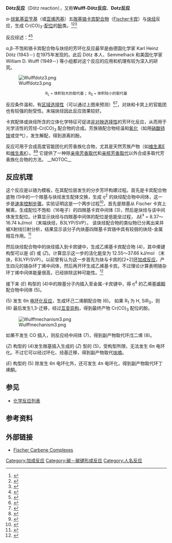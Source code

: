 '''Dötz反应'''（Dötz reaction），又称'''Wulff-Dötz反应'''、'''Dotz反应'''

α-[[烷氧基|烷氧基]][[亚苄基|亚苄基]]（或[[亚烯丙基|亚烯丙基]]）五[[羰基配合物|羰基]][[铬|铬]][[卡宾配合物|卡宾配合物]]（[[Fischer卡宾|Fischer卡宾]]）与[[炔烃|炔烃]]反应，生成 Cr(CO)<sub>3</sub>-[[配位|配位]]的[[酚|酚]]类。<ref>{{cite journal en| author = Dötz, K. H. | journal = [[Angew._Chem._Int._Ed._Engl.|Angew. Chem. Int. Ed. Engl.]] | year = 1975 | volume = 14 | pages = 644–645 | doi = 10.1002/anie.197506442 | title = Synthesis of the Naphthol Skeleton from Pentacarbonyl-[methoxy(phenyl)carbene]chromium (O) and Tolan}}</ref><ref>{{cite journal en| author = Dötz, K. H.; Dietz, R.; von Imhof, A.; Lorenz, H.; Huttner, G. | journal = [[Chem._Ber.|Chem. Ber.]] | year = 1976 | volume = 109 | pages = 2033 | doi = 10.1002/cber.19761090610 | title = Reaktionen von Komplexliganden, IV. Stereoselektive Synthese substituierter Naphthaline: Darstellung und Struktur eines Tricarbonyl(naphthalin)chrom(0)-Komplexes}}</ref><ref>{{OrgSynth | author = Timko, J. M.; Yamashita, A. | title = Synthesis of 2-substituted naphthalenediol derivatives using chromium carbene complexes: 1-acetoxy-2-butyl-4-methoxynaphthalene | journal = [[Org._Syn.|Org. Syn.]] | collvol = 9 | collvolpages = 1 | year = 1998 | prep = cv9p0001}}</ref> 

反应综述：<ref>{{cite journal en| author = Dötz, K. H. | journal = [[Pure_Appl._Chem.|Pure Appl. Chem.]] | year = 1983 | volume = 55 | pages = 1689 | doi = 10.1351/pac198355111689 | title = Carbon-carbon bond formation via carbonyl-carbene complexes}}</ref><ref>{{cite journal en| author = Dötz, K. H. | journal = [[New_J._Chem.|New J. Chem.]] | year = 1990 | volume = 14 | pages = 433–445}}</ref> 

α,β-不饱和铬卡宾配合物与炔烃的芳环化反应最早是由德国化学家 Karl Heinz Dötz (1943－) 在1975年发现的。此后 Dötz 本人、Semmelhack 和美国化学家 William D. Wulff (1949－) 等小组都对这个反应的应用和机理有较为深入的研究。

[[Image:Wulffdotz3.png|center]]

<center><small>R<sub>L</sub> = 体积较大的取代基； R<sub>S</sub> = 体积较小的取代基</small></center>

反应条件温和，有[[区域选择性|区域选择性]]（可以通过上图来预测）<ref>{{cite journal en| author = Wulff, W. D.; Tang, P. C.; McCallum, J. S. | journal = [[J._Am._Chem._Soc.|J. Am. Chem. Soc.]] | year = 1981 | volume = 103 | pages = 7677–7678 | doi = 10.1021/ja00415a058 | title = Regiochemistry of the reaction of chromium-carbene complexes with acetylenes}}</ref><ref>{{cite journal en| author = Chamberlin, S.; Wulff, W. D. | journal = [[J._Org._Chem.|J. Org. Chem.]] | year = 1994 | volume = 59 | pages = 3047–3054 | doi = 10.1021/jo00090a024 | title = Synthons for the Parent Vinyl Carbene Complex in the Benzannulation Reaction}}</ref>，对炔和卡宾上的官能团也有较强的耐受性。末端炔烃因此反应效果较好。

卡宾配体或炔烃所含的立体化学特征可促进[[非对映选择性|非对映选择性]]的芳环化反应，从而用于光学活性的芳烃-Cr(CO)<sub>3</sub> 配合物的合成。芳族铬配合物经温和[[氧化|氧化]]（如用[[硝酸铈铵|硝酸铈铵]]或空气），发生解配，得到游离的酚。

反应可用于合成高度官能团化的芳香族化合物，尤其是天然芳族产物（如[[维生素E|维生素E]]和[[维生素K|维生素K]]）。<ref>{{cite journal en| author = Rawat, M.; Wulff, W. D. | journal = [[Org._Lett.|Org. Lett.]] | year = 2004 | volume = 6 | pages = 329–332 | doi = 10.1021/ol0360445 | title = Total Synthesis of Carbazoquinocin C:  Application of the ''o''-Benzannulation of Fischer Carbene Complexes to Carbazole-3,4-quinone Alkaloids}}</ref><ref>{{cite journal en| author = White, J. D.; Smits, H. | journal = [[Org._Lett.|Org. Lett.]] | year = 2005 | volume = 7 | pages = 235–238 | doi = 10.1021/ol047779s | title = Application of the Dötz Reaction to Construction of a Major Portion of the Ansa Macrocycle (−)-Kendomycin}}</ref> 它提供了一种除[[亲电芳香取代|亲电芳香取代]]和[[亲核芳香取代|亲核芳香取代]]以外合成多取代芳香族化合物的方法。
__NOTOC__
== 反应机理 ==
这个反应是以铬为模板，在其配位层发生的分步芳环构建过程。首先是卡宾配合物底物 (1)中的一个羰基与炔烃发生配体交换，生成 ''η''<sup>2</sup> 的炔烃配合物中间体，这一步是[[速率控制步骤|速率控制步骤]]。实验证明这是一个两步过程<ref>{{cite journal en|title=The Initial Reaction Steps of the Dötz Reaction:  A Comment|author=Helmut Fischer and Peter Hofmann|journal=[[Organometallics|Organometallics]]|year=1999|volume=18|issue=14|pages=2590–2592|doi=10.1021/om980958r}}</ref>，首先是羰基从 Fischer 卡宾上解离，生成配位不饱和（16电子）的四羰基卡宾中间体 (3)，然后是炔烃与该中间体发生配位。计算显示炔烃与四羰基中间体的配位是低能垒过程， ΔE<sup>‡</sup> = 8.37～16.74 kJ/mol （末端炔烃，B3LYP/SVP）。 该炔烃配合物的类似物已分离出来并被X射线衍射分析，结果显示该分子内炔基四羰基卡宾铬中具有较弱的炔烃-金属相互作用。<ref>{{cite journal en|title=Alkyne(carbene) Complexes: Stabilization of an Intermediate of Carbene Annelation|author=Prof. Dr. Karl Heinz Dötz, Dr. Thomas Schäfer, Friedrich Kroll, Klaus Harms|journal=[[Angew._Chem._Int._Ed._Engl.|Angew. Chem. Int. Ed. Engl.]]|year=1992|volume=31|issue=9|pages=1236–1238|doi=10.1002/anie.199212361}}</ref>

然后炔烃配合物中的炔烃插入到卡宾键中，生成乙烯基卡宾配合物 (4)，其中烯键构型可以是 (''E'') 或 (''Z'')。计算显示这一步的活化能垒为 12.55～37.66 kJ/mol （末炔，B3LYP/SVP）。以前曾有认为这一步首先为炔与卡宾的[2+2][[环加成反应|环加成反应]]，产生四元的铬杂环丁烯中间体，然后再开环生成乙烯基卡宾。不过理论计算表明铬杂环丁烯中间体能量很高，已经排除这种可能性。<ref>{{cite journal en|title=The Mechanism of the Dötz Reaction: Chromacyclobutenes by Alkyne-Carbene Coupling?|author=Prof. Dr. Peter Hofmann, Dipl.-Chem. Martin Hämmerle|journal=Angew. Chem. Int. Ed. Engl.|year=1989|volume=28|issue=7|pages=908–910|doi=10.1002/anie.198909081 }}</ref>

接下来 (''E'') 构型的 (4)中的羰基分子内插入至金属-卡宾键中，得 ''η''<sup>4</sup> 的乙烯基[[烯酮|烯酮]]配合物中间体 (5)。

(5) 发生 6π [[电环化反应|电环化反应]]，生成环己二烯酮配合物 (6)。 如果 R<sub>1</sub> 为 H, SiR<sub>3</sub>，则 (6) 最后发生1,3-迁移，经过[[互变异构|互变异构]]，得到最终产物 Cr(CO)<sub>3</sub> 配位的酚。 

[[Image:Wulffmechanism3.png|center]]

如果不发生 CO 插入，则反应经中间体 (7)，得到副产物取代环戊二烯 (8)。

(''Z'') 构型的 (4)发生羰基插入生成的 (''Z'') 型的 (5)，受构型所限，无法发生 6π 电环化。不过它可以经过环化、烃基迁移，得到副产物取代[[呋喃|呋喃]]。

(''E'') 构型的 (5) 除发生 6π 电环化外，还可发生 4π 电环化，得到副产物取代环丁烯酮。

==参见==
*[[化学反应列表|化学反应列表]]

==参考资料==
{{reflist}}

==外部链接==
*[http://www.ilpi.com/organomet/carbene.html Fischer Carbene Complexes]{{Wayback|url=http://www.ilpi.com/organomet/carbene.html |date=20100102231604 }}

{{DEFAULTSORT:Dotz反应}}
[[Category:加成反应|Category:加成反应]]
[[Category:碳－碳键形成反应|Category:碳－碳键形成反应]]
[[Category:人名反应|Category:人名反应]]